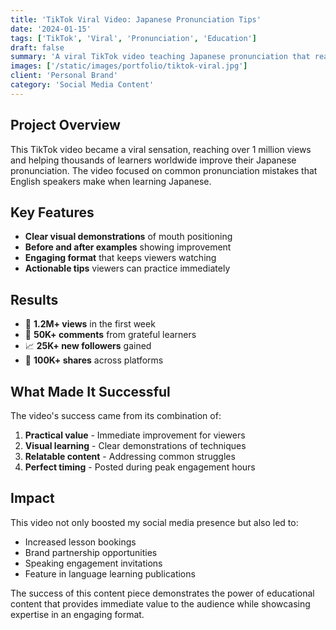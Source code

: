 ```yaml
---
title: 'TikTok Viral Video: Japanese Pronunciation Tips'
date: '2024-01-15'
tags: ['TikTok', 'Viral', 'Pronunciation', 'Education']
draft: false
summary: 'A viral TikTok video teaching Japanese pronunciation that reached over 1 million views and helped thousands of learners improve their speaking skills.'
images: ['/static/images/portfolio/tiktok-viral.jpg']
client: 'Personal Brand'
category: 'Social Media Content'
---
```


## Project Overview

This TikTok video became a viral sensation, reaching over 1 million views and helping thousands of learners worldwide improve their Japanese pronunciation. The video focused on common pronunciation mistakes that English speakers make when learning Japanese.

## Key Features

- **Clear visual demonstrations** of mouth positioning
- **Before and after examples** showing improvement
- **Engaging format** that keeps viewers watching
- **Actionable tips** viewers can practice immediately

## Results

- 🎯 **1.2M+ views** in the first week
- 💬 **50K+ comments** from grateful learners
- 📈 **25K+ new followers** gained
- 🔄 **100K+ shares** across platforms

## What Made It Successful

The video's success came from its combination of:

1. **Practical value** - Immediate improvement for viewers
2. **Visual learning** - Clear demonstrations of techniques
3. **Relatable content** - Addressing common struggles
4. **Perfect timing** - Posted during peak engagement hours

## Impact

This video not only boosted my social media presence but also led to:
- Increased lesson bookings
- Brand partnership opportunities
- Speaking engagement invitations
- Feature in language learning publications

The success of this content piece demonstrates the power of educational content that provides immediate value to the audience while showcasing expertise in an engaging format. 